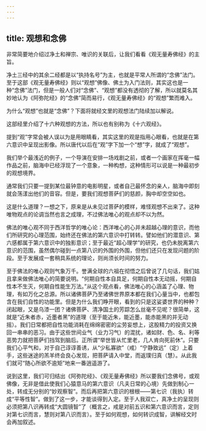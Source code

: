 ```yaml
---
---
---
```

title: 观想和念佛
---




非常简要地介绍过净土和禅宗、唯识的关联后，让我们看看《观无量寿佛经》的主旨。

净土三经中的其余二经都是以“执持名号”为主，也就是平常人所谓的“念佛”法门。至于这部《观无量寿佛经》则以“观想”佛像、佛土为入门法则，其实这也是一种“念佛”法门，但是一般人们对“念佛”、“观想”都没有透彻的了解，所以就莫名其妙地认为《阿弥陀经》的“念佛”简而易行，《观无量寿佛经》的“观想”繁而难入。

为什么“观想”也就是“念佛”？下面将就经文里的观想法门陆续加以解说。

这部经里介绍了十六种观想的方法，所以也有别称为《十六观经》。

提到“观”字常会被人误以为是用眼睛看，其实这里的观是指用心眼看，也就是在第六意识中呈现出影像。所以唐代以后在“观”字下加一个“想”字，就成了“观想”。

我们举个最浅近的例子，一个导演在安排一场戏剧之前，或者一个画家在挥毫一幅作品之前，脑海中已经浮现了一个意象，一种构想，这种情形可以说是一种最初步的观想境界。

通常我们只要一提到某位最钟意的电影明星，或者自己最怀念的亲人，脑海中即刻就会荡漾出他们的音容。但是，要我们观想菩萨们的慈颜，胸中却空空如也。

这是什么道理？一想之下，原来是从未见过菩萨的模样，难怪观想不出来了。这种唯物观点的论调当然也言之成理，不过佛法唯心的观点却不以为然。

佛法的唯心观不同于西洋哲学的唯心论：西洋唯心的心并未超越心理的意识，而他们所研究的心理范围，始终还在佛法的第六意识中打转转。譬如他们的潜意识、第六感都属于第六意识中的独影意识；至于最近“超心理学”的研究，也仍未脱离第六意识的范围，虽然偶尔碰到一点第八识的外围的外围，但他们还只在发现问题的阶段。至于发展成一套稍具系统的理论，则尚须长时间的努力。

至于佛法的唯心观则气象万千。誉满全球的六祖在彻悟之后曾说了几句话，我们姑且拿来做佛法唯心的简要说明。“何期自性本自具足，何期自性本无动摇，何期自性本不生灭，何期自性能生万法。”从这个观点看，佛法唯心的心涵盖了心理、物理，有如万化之总源。所以诸佛菩萨乃至诸佛世界原本都在我们心量当中，也都包含在我们自性的功能里。但是为什么我们睁开眼，看到的只是这娑婆世界的种种？闭起眼，又是乌漆一团？诸佛菩萨、清净国土的芳踪怎么丝毫不见呢？很简单，这就是“近朱者赤，近墨者黑”的道理（至于能近朱，能近墨，能赤能黑的并无动摇）。我们日常都把自性功能消耗在绵绵密密的尘劳妄想上，这股精力的投资又换回一串串的恶习。由于这些世间业气（业力习气）的混扰，诸如财、色、名、利等恶势力就把菩萨们挡驾到脑后。正所谓“举世皆从忙里老，几人肯向死前休”。只要我们心平气和，对于自己谆谆善诱，从“少私寡欲”（戒）“宁静致远”（定）上着手，这些迷途的羔羊终会良心发现，把菩萨请入中堂，而返璞归真（慧）。从此我们就可“随心所欲不逾矩”地来一番逍遥游了。

说到这里，我们可归结出《阿弥陀经》、《观无量寿佛经》所以要我们念佛号，或观佛像，无非是借此使我们心猿意马的第六意识（凡夫日常的心境）先做到制心一处，转成无分别的“妙观察智”。而后再把第六意识的根根——第七识（我执）转成“平等性智”。做到了这一步，才能谈得到入定。至于人我双亡，真净土的呈现则必须把第八识再转成“大圆镜智”了（概言之，戒是对前五识和第六意识而言，定则对第七识而言，慧则对第八识而言）。至于如何观想，如何转识成智，讲解经文时会再加叙述。